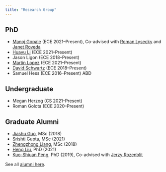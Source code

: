 ```yaml
---
title: "Research Group"
---
```



## PhD 
- [Manoj Gopale](https://www.linkedin.com/in/manoj-gopale/) (ECE 2021--Present), Co-advised with [Roman Lysecky](https://uweb.engr.arizona.edu/~rlysecky/) and [Janet Roveda](https://ece.engineering.arizona.edu/faculty-staff/faculty/janet-meiling-roveda) 
- [Huayu Li](https://www.researchgate.net/profile/Huayu-Li-3) (ECE 2021--Present)
- Jason Ligon (ECE 2018--Present)
- [Martin Lopez](https://www.linkedin.com/in/martin-manuel-lopez-94725442/) (ECE 2021--Present)
- [David Schwartz](https://uweb.engr.arizona.edu/~dmschwar/){target="_blank"} (ECE 2018--Present)
- Samuel Hess (ECE 2016--Present) ABD


## Undergraduate
- Megan Herzog (CS 2021--Present)
- Roman Golota (ECE 2020--Present)


## Graduate Alumni 

- [Jiashu Guo](https://www.linkedin.com/in/jiashu-guo/){target="_blank"}, MSc (2018)
- [Srishti Gupta](https://www.linkedin.com/in/srishtigupta01/){target="_blank"}, MSc (2021)
- [Zhengzhong Liang](https://www.linkedin.com/in/zhengzhong-liang-095810137/){target="_blank"}, MSc (2018)
- [Heng Liu](https://www.linkedin.com/in/lh5712/){target="_blank"}, PhD (2021)
- [Kuo-Shiuan Peng](https://www.linkedin.com/in/kuo-shiuan-peng-24360567/){target="_blank"}, PhD (2019), Co-advised with [Jerzy Rozenblit](https://ece.engineering.arizona.edu/faculty-staff/faculty/jerzy-w-rozenblit)

See all [alumni here](http://gditzler.github.io/alumni.html). 

